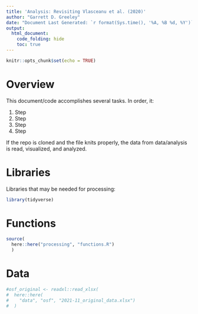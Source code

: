 ```yaml
---
title: 'Analysis: Revisiting Vlasceanu et al. (2020)'
author: "Garrett D. Greeley"
date: "Document Last Generated: `r format(Sys.time(), '%A, %B %d, %Y')`"
output:
  html_document:
    code_folding: hide
    toc: true
---
```


```r
knitr::opts_chunk$set(echo = TRUE)
```

# Overview

This document/code accomplishes several tasks. In order, it:

1) Step
2) Step
3) Step
4) Step

If the repo is cloned and the file knits properly, the data from data/analysis is read, visualized, and analyzed.

# Libraries

Libraries that may be needed for processing:

```r
library(tidyverse)
```

# Functions

```r
source(
  here::here("processing", "functions.R")
  )
```

# Data

```r
#osf_original <- readxl::read_xlsx(
#  here::here(
#    "data", "osf", "2021-11_original_data.xlsx")
#  )
```
